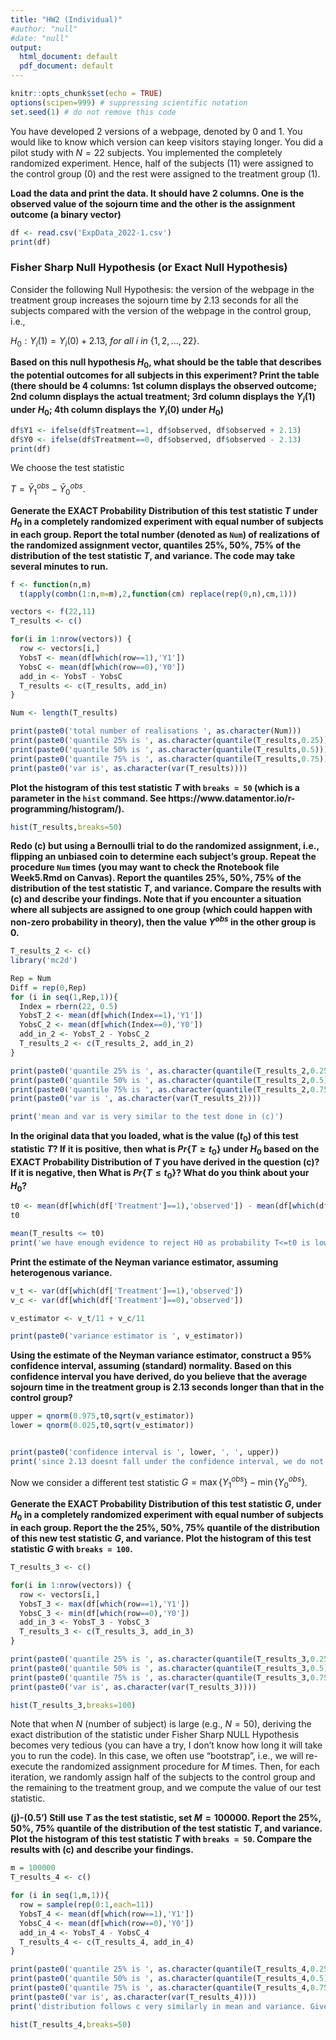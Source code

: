 ---
title: "HW2 (Individual)"
#author: "null"
#date: "null"
output:
  html_document: default
  pdf_document: default
---

```{r setup, include=FALSE}
knitr::opts_chunk$set(echo = TRUE)
options(scipen=999) # suppressing scientific notation
set.seed(1) # do not remove this code
```


You have developed 2 versions of a webpage, denoted by 0 and 1. You would like to know which version can keep visitors staying longer. You did a pilot study with $N=22$ subjects. You implemented the completely randomized experiment. Hence, half of the subjects (11) were assigned to the control group (0) and the rest were assigned to the treatment group (1). 

**Load the data and print the data. It should have 2 columns. One is the observed value of the sojourn time and the other is the assignment outcome (a binary vector)** 
```{r}
df <- read.csv('ExpData_2022-1.csv')
print(df)
```

### Fisher Sharp Null Hypothesis (or Exact Null Hypothesis)

Consider the following Null Hypothesis: the version of the webpage in the treatment group increases the sojourn time by 2.13 seconds for all the subjects compared with the version of the webpage in the control group, i.e.,

$H_0: Y_i(1)=Y_i(0)+2.13,~for~all~i~in~\{1,2,...,22\}.$

**Based on this null hypothesis $H_0$, what should be the table that describes the potential outcomes for all subjects in this experiment? Print the table (there should be 4 columns: 1st column displays the observed outcome; 2nd column displays the actual treatment; 3rd column displays the $Y_i(1)$ under $H_0$; 4th column displays the $Y_i(0)$ under $H_0$)**
```{r}
df$Y1 <- ifelse(df$Treatment==1, df$observed, df$observed + 2.13)
df$Y0 <- ifelse(df$Treatment==0, df$observed, df$observed - 2.13)
print(df)
```

We choose the test statistic 

$T=\bar{Y}^{obs}_1-\bar{Y}^{obs}_0$.

**Generate the EXACT Probability Distribution of this test statistic $T$ under $H_0$ in a completely randomized experiment with equal number of subjects in each group. Report the total number (denoted as `Num`) of realizations of the randomized assignment vector, quantiles 25%, 50%, 75% of the distribution of the test statistic $T$, and variance. The code may take several minutes to run.**
```{r message=FALSE, warning=FALSE}
f <- function(n,m)
  t(apply(combn(1:n,m=m),2,function(cm) replace(rep(0,n),cm,1)))

vectors <- f(22,11)
T_results <- c()

for(i in 1:nrow(vectors)) {
  row <- vectors[i,]
  YobsT <- mean(df[which(row==1),'Y1'])
  YobsC <- mean(df[which(row==0),'Y0'])
  add_in <- YobsT - YobsC
  T_results <- c(T_results, add_in)
}

Num <- length(T_results)

print(paste0('total number of realisations ', as.character(Num)))
print(paste0('quantile 25% is ', as.character(quantile(T_results,0.25))))
print(paste0('quantile 50% is ', as.character(quantile(T_results,0.5))))
print(paste0('quantile 75% is ', as.character(quantile(T_results,0.75))))
print(paste0('var is', as.character(var(T_results))))

```
**Plot the histogram of this test statistic $T$ with `breaks = 50` (which is a parameter in the `hist` command. See https://www.datamentor.io/r-programming/histogram/).**
```{r}
hist(T_results,breaks=50)
```

**Redo (c) but using a Bernoulli trial to do the randomized assignment, i.e., flipping an unbiased coin to determine each subject's group. Repeat the procedure `Num` times (you may want to check the Rnotebook file Week5.Rmd on Canvas). Report the quantiles 25%, 50%, 75% of the distribution of the test statistic $T$, and variance. Compare the results with (c) and describe your findings. Note that if you encounter a situation where all subjects are assigned to one group (which could happen with non-zero probability in theory), then the value $Y^{obs}$ in the other group is 0.**
```{r message=FALSE, warning=FALSE}
T_results_2 <- c()
library('mc2d')  

Rep = Num
Diff = rep(0,Rep)
for (i in seq(1,Rep,1)){
  Index = rbern(22, 0.5)
  YobsT_2 <- mean(df[which(Index==1),'Y1'])
  YobsC_2 <- mean(df[which(Index==0),'Y0'])
  add_in_2 <- YobsT_2 - YobsC_2
  T_results_2 <- c(T_results_2, add_in_2)
}

print(paste0('quantile 25% is ', as.character(quantile(T_results_2,0.25))))
print(paste0('quantile 50% is ', as.character(quantile(T_results_2,0.5))))
print(paste0('quantile 75% is ', as.character(quantile(T_results_2,0.75))))
print(paste0('var is ', as.character(var(T_results_2))))

print('mean and var is very similar to the test done in (c)')
```


**In the original data that you loaded, what is the value ($t_0$) of this test statistic $T$? If it is positive, then what is $Pr\{T\geq t_0\}$ under $H_0$ based on the EXACT Probability Distribution of $T$ you have derived in the question (c)? If it is negative, then What is $Pr\{T\leq t_0\}$? What do you think about your $H_0$?**
```{r}
t0 <- mean(df[which(df['Treatment']==1),'observed']) - mean(df[which(df['Treatment']==0),'observed'])
t0

mean(T_results <= t0)
print('we have enough evidence to reject H0 as probability T<=t0 is lower than 0.025')
```


**Print the estimate of the Neyman variance estimator, assuming heterogenous variance. **
```{r}
v_t <- var(df[which(df['Treatment']==1),'observed'])
v_c <- var(df[which(df['Treatment']==0),'observed'])

v_estimator <- v_t/11 + v_c/11

print(paste0('variance estimator is ', v_estimator))
```

**Using the estimate of the Neyman variance estimator, construct a 95% confidence interval, assuming (standard) normality. Based on this confidence interval you have derived, do you believe that the average sojourn time in the treatment group is $2.13$ seconds longer than that in the control group?**
```{r}
upper = qnorm(0.975,t0,sqrt(v_estimator))
lower = qnorm(0.025,t0,sqrt(v_estimator))


print(paste0('confidence interval is ', lower, ', ', upper))
print('since 2.13 doesnt fall under the confidence interval, we do not believe the average sojourn time')
```

Now we consider a different test statistic $G=\max\{Y_1^{obs}\}-\min\{Y_0^{obs}\}$.

**Generate the EXACT Probability Distribution of this test statistic $G$, under $H_0$ in a completely randomized experiment with equal number of subjects in each group. Report the the 25%, 50%, 75% quantile of the distribution of this new test statistic $G$, and variance. Plot the histogram of this test statistic $G$ with `breaks = 100`. **
```{r message=FALSE, warning=FALSE}
T_results_3 <- c()

for(i in 1:nrow(vectors)) {
  row <- vectors[i,]
  YobsT_3 <- max(df[which(row==1),'Y1'])
  YobsC_3 <- min(df[which(row==0),'Y0'])
  add_in_3 <- YobsT_3 - YobsC_3
  T_results_3 <- c(T_results_3, add_in_3)
}

print(paste0('quantile 25% is ', as.character(quantile(T_results_3,0.25))))
print(paste0('quantile 50% is ', as.character(quantile(T_results_3,0.5))))
print(paste0('quantile 75% is ', as.character(quantile(T_results_3,0.75))))
print(paste0('var is', as.character(var(T_results_3))))

hist(T_results_3,breaks=100)
```

Note that when $N$ (number of subject) is large (e.g., $N=50$),  deriving the exact distribution of the statistic under Fisher Sharp NULL Hypothesis becomes very tedious (you can have a try, I don't know how long it will take you to run the code). In this case, we often use "bootstrap", i.e., we will re-execute the randomized assignment procedure for $M$ times. Then, for each iteration, we randomly assign half of the subjects to the control group and the remaining to the treatment group, and we compute the value of our test statistic.

**(j)-(0.5') Still use $T$ as the test statistic, set $M=100000$. Report the 25%, 50%, 75% quantile of the distribution of the test statistic $T$, and variance. Plot the histogram of this test statistic $T$ with `breaks = 50`. Compare the results with (c) and describe your findings.**
```{r message=FALSE, warning=FALSE}
m = 100000
T_results_4 <- c()

for (i in seq(1,m,1)){
  row = sample(rep(0:1,each=11))
  YobsT_4 <- mean(df[which(row==1),'Y1'])
  YobsC_4 <- mean(df[which(row==0),'Y0'])
  add_in_4 <- YobsT_4 - YobsC_4
  T_results_4 <- c(T_results_4, add_in_4)
}

print(paste0('quantile 25% is ', as.character(quantile(T_results_4,0.25))))
print(paste0('quantile 50% is ', as.character(quantile(T_results_4,0.5))))
print(paste0('quantile 75% is ', as.character(quantile(T_results_4,0.75))))
print(paste0('var is', as.character(var(T_results_4))))
print('distribution follows c very similarly in mean and variance. Given the large sample size, both distributions should appear very similar')

hist(T_results_4,breaks=50)
```